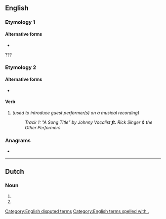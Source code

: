 {{also|Appendix:Variations of "ft"}}
==English==

===Etymology 1===

====Alternative forms====
* {{l|en|ft}}

???

===Etymology 2===

====Alternative forms====
* {{l|en|feat.}}

====Verb====
{{head|en|verb}}

# {{abbreviation of|en|featuring|nodot=1}} ''(used to introduce guest performer(s) on a musical recording)''
#: ''Track 1: "A Song Title" by Johnny Vocalist '''ft.''' Rick Singer & the Other Performers''

===Anagrams===
* {{anagrams|en|a=ft|TF|Tf|tf}}

[[Category:English disputed terms]]
[[Category:English terms spelled with .]]

----

==Dutch==

===Noun===
{{head|nl|noun}}

# {{abbreviation of|nl|fort}}
# {{abbreviation of|nl|vesting}}